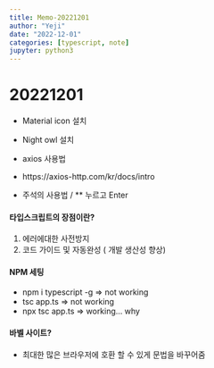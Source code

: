 ```yaml
---
title: Memo-20221201
author: "Yeji"
date: "2022-12-01"
categories: [typescript, note]
jupyter: python3
---
```



# 20221201

- Material icon 설치
- Night owl 설치

- axios 사용법
- https://axios-http.com/kr/docs/intro

- 주석의 사용법 / ** 누르고 Enter

#### 타입스크립트의 장점이란?

1. 에러에대한 사전방지
2. 코드 가이드 및 자동완성 ( 개발 생산성 향상)

#### NPM 세팅

- npm i typescript -g => not working
- tsc app.ts => not working
- npx tsc app.ts => working... why

#### 바벨 사이트?

- 최대한 많은 브라우저에 호환 할 수 있게 문법을 바꾸어줌

